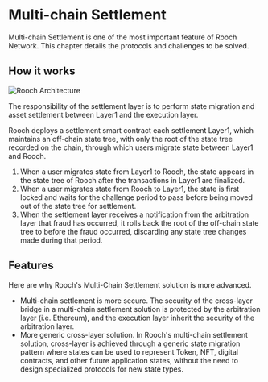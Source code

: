 # Multi-chain Settlement

Multi-chain Settlement is one of the most important feature of Rooch Network. This chapter details the protocols and challenges to be solved.

## How it works


<Image
  src="/docs/multi-chain-settlement.svg"
  alt="Rooch Architecture"
  width={600}
  height={600}
  class="mx-auto my-4"
/>

The responsibility of the settlement layer is to perform state migration and asset settlement between Layer1 and the execution layer.

Rooch deploys a settlement smart contract each settlement Layer1, which maintains an off-chain state tree, with only the root of the state tree recorded on the chain, through which users migrate state between Layer1 and Rooch.

1. When a user migrates state from Layer1 to Rooch, the state appears in the state tree of Rooch after the transactions in Layer1 are finalized.
2. When a user migrates state from Rooch to Layer1, the state is first locked and waits for the challenge period to pass before being moved out of the state tree for settlement.
3. When the settlement layer receives a notification from the arbitration layer that fraud has occurred, it rolls back the root of the off-chain state tree to before the fraud occurred, discarding any state tree changes made during that period.

## Features

Here are why Rooch's Multi-Chain Settlement solution is more advanced.

- Multi-chain settlement is more secure. The security of the cross-layer bridge in a multi-chain settlement solution is protected by the arbitration layer (i.e. Ethereum), and the execution layer inherit the security of the arbitration layer.
- More generic cross-layer solution. In Rooch's multi-chain settlement solution, cross-layer is achieved through a generic state migration pattern where states can be used to represent Token, NFT, digital contracts, and other future application states, without the need to design specialized protocols for new state types.
